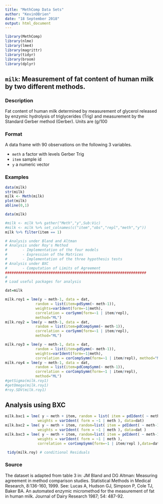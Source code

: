 ```yaml
---
title: "MethComp Data Sets"
author: "KevinOBrien"
date: "18 September 2018"
output: html_document
---
```


```r
library(MethComp)
library(nlme)
library(lme4)
library(magrittr)
library(tidyr)
library(broom)
library(dplyr)
```
## ``milk``: Measurement of fat content of human milk by two different methods.

### Description
Fat content of human milk determined by measurement of glycerol released by enzymic hydrolysis
of triglycerides (Trig) and measurement by the Standard Gerber method (Gerber). Units are (g/100
          
### Format
A data frame with 90 observations on the following 3 variables.

* ``meth`` a factor with levels Gerber Trig
* ``item`` sample id
* ``y`` a numeric vector


### Examples
```r
data(milk)
str(milk)
milk <- Meth(milk)
plot(milk)
abline(0,1)
```

```r
data(milk)

#milk <- milk %>% gather("Meth","y",Sub:Vic)
#milk <- milk %>% set_colnames(c("item","obs","repl","meth","y"))
milk %>% filter(item == 1)
```

```r
# Analysis under Bland and Altman
# Analysis under Roy's Method
#       - Implementation of the four models
#       - Expression of the Matrices
#       - Implementation of the three hypothesis tests        
# Analysis under BXC
#       - Computation of Limits of Agreement
#################################################################
#
# Load useful packages for analysis

```


```r

dat=milk

milk.roy1 = lme(y ~ meth-1, data = dat,
              random = list(item=pdSymm(~ meth-1)), 
              weights=varIdent(form=~1|meth),
              correlation = corSymm(form=~1 | item/repl), 
              method="ML")
milk.roy2 = lme(y ~ meth-1, data = dat,
              random = list(item=pdCompSymm(~ meth-1)), 
              correlation = corSymm(form=~1 | item/repl), 
              method="ML")
```


```r
milk.roy3 = lme(y ~ meth-1, data = dat,
              random = list(item=pdSymm(~ meth-1)),
              weights=varIdent(form=~1|meth), 
              correlation = corCompSymm(form=~1 | item/repl), method="ML")
milk.roy4 = lme(y ~ meth-1, data = dat,
              random = list(item=pdCompSymm(~ meth-1)), 
              correlation = corCompSymm(form=~1 | item/repl), 
              method="ML")
#getSigma(milk.roy1)
#getOmega(milk.roy1)
#roy.SDV(milk.roy1)
```
## Analysis using BXC
```r
milk.bxc1 = lme( y ~ meth + item, random = list( item = pdIdent( ~ meth-1 ) ), 
               weights = varIdent( form = ~1 | meth ), data=dat)
milk.bxc2 = lme( y ~ meth + item, random=list( item = pdIdent( ~ meth-1 ), repl = ~1 ), 
               weights = varIdent( form = ~1 | meth ), data=dat )
milk.bxc3 = lme( y ~ meth + item, random=list( item = pdIdent( ~ meth-1 ), repl = ~1 ),
               weights = varIdent( form = ~1 | meth ),
               correlation = corCompSymm(form=~1 | item/repl ),data=dat)

```

```r
 tidy(milk.roy) # conditional Residuals 
```
### Source
The dataset is adapted from table 3 in: JM Bland and DG Altman: Measuring agreement in method
comparison studies. Statistical Methods in Medical Research, 8:136-160, 1999. See: Lucas A, Hudson
GJ, Simpson P, Cole TJ, Baker BA. An automated enzymic micromethod for the measurement
of fat in human milk. Journal of Dairy Research 1987; 54: 487-92.
